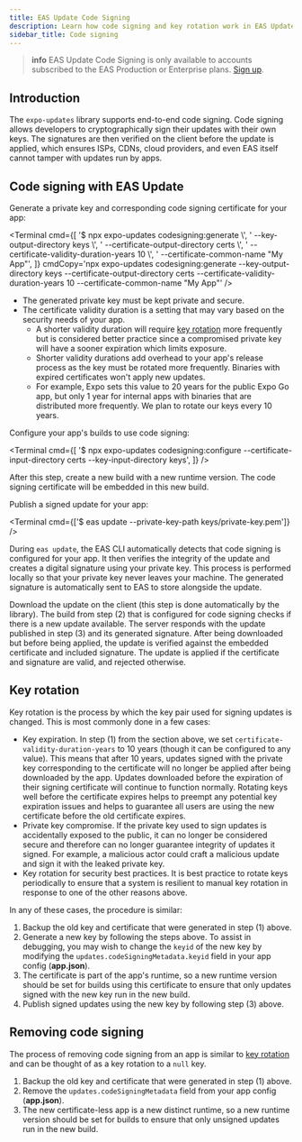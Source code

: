 ```yaml
---
title: EAS Update Code Signing
description: Learn how code signing and key rotation work in EAS Update.
sidebar_title: Code signing
---
```



> **info** EAS Update Code Signing is only available to accounts subscribed to the EAS Production or Enterprise plans. [Sign up](https://expo.dev/pricing).

## Introduction

The `expo-updates` library supports end-to-end code signing. Code signing allows developers to cryptographically sign their updates with their own keys. The signatures are then verified on the client before the update is applied, which ensures ISPs, CDNs, cloud providers, and even EAS itself cannot tamper with updates run by apps.

## Code signing with EAS Update

<Step label="1">

Generate a private key and corresponding code signing certificate for your app:

<Terminal
  cmd={[
    '$ npx expo-updates codesigning:generate \\',
    '  --key-output-directory keys \\',
    '  --certificate-output-directory certs \\',
    '  --certificate-validity-duration-years 10 \\',
    '  --certificate-common-name "My App"',
  ]}
  cmdCopy='npx expo-updates codesigning:generate --key-output-directory keys --certificate-output-directory certs --certificate-validity-duration-years 10 --certificate-common-name "My App"'
/>

- The generated private key must be kept private and secure.
- The certificate validity duration is a setting that may vary based on the security needs of your app.
  - A shorter validity duration will require [key rotation](#key-rotation) more frequently but is considered better practice since a compromised private key will have a sooner expiration which limits exposure.
  - Shorter validity durations add overhead to your app's release process as the key must be rotated more frequently. Binaries with expired certificates won't apply new updates.
  - For example, Expo sets this value to 20 years for the public Expo Go app, but only 1 year for internal apps with binaries that are distributed more frequently. We plan to rotate our keys every 10 years.

</Step>

<Step label="2">

Configure your app's builds to use code signing:

<Terminal
  cmd={[
    '$ npx expo-updates codesigning:configure --certificate-input-directory certs --key-input-directory keys',
  ]}
/>

After this step, create a new build with a new runtime version. The code signing certificate will be embedded in this new build.

</Step>

<Step label="3">

Publish a signed update for your app:

<Terminal cmd={['$ eas update --private-key-path keys/private-key.pem']} />

During `eas update`, the EAS CLI automatically detects that code signing is configured for your app. It then verifies the integrity of the update and creates a digital signature using your private key. This process is performed locally so that your private key never leaves your machine. The generated signature is automatically sent to EAS to store alongside the update.

</Step>

<Step label="4">

Download the update on the client (this step is done automatically by the library). The build from
step (2) that is configured for code signing checks if there is a new update available. The server
responds with the update published in step (3) and its generated signature. After being downloaded
but before being applied, the update is verified against the embedded certificate and included
signature. The update is applied if the certificate and signature are valid, and rejected
otherwise.

</Step>

## Key rotation

Key rotation is the process by which the key pair used for signing updates is changed. This is most commonly done in a few cases:

- Key expiration. In step (1) from the section above, we set `certificate-validity-duration-years` to 10 years (though it can be configured to any value). This means that after 10 years, updates signed with the private key corresponding to the certificate will no longer be applied after being downloaded by the app. Updates downloaded before the expiration of their signing certificate will continue to function normally. Rotating keys well before the certificate expires helps to preempt any potential key expiration issues and helps to guarantee all users are using the new certificate before the old certificate expires.
- Private key compromise. If the private key used to sign updates is accidentally exposed to the public, it can no longer be considered secure and therefore can no longer guarantee integrity of updates it signed. For example, a malicious actor could craft a malicious update and sign it with the leaked private key.
- Key rotation for security best practices. It is best practice to rotate keys periodically to ensure that a system is resilient to manual key rotation in response to one of the other reasons above.

In any of these cases, the procedure is similar:

1. Backup the old key and certificate that were generated in step (1) above.
2. Generate a new key by following the steps above. To assist in debugging, you may wish to change the `keyid` of the new key by modifying the `updates.codeSigningMetadata.keyid` field in your app config (**app.json**).
3. The certificate is part of the app's runtime, so a new runtime version should be set for builds using this certificate to ensure that only updates signed with the new key run in the new build.
4. Publish signed updates using the new key by following step (3) above.

## Removing code signing

The process of removing code signing from an app is similar to [key rotation](#key-rotation) and can be thought of as a key rotation to a `null` key.

1. Backup the old key and certificate that were generated in step (1) above.
2. Remove the `updates.codeSigningMetadata` field from your app config (**app.json**).
3. The new certificate-less app is a new distinct runtime, so a new runtime version should be set for builds to ensure that only unsigned updates run in the new build.
